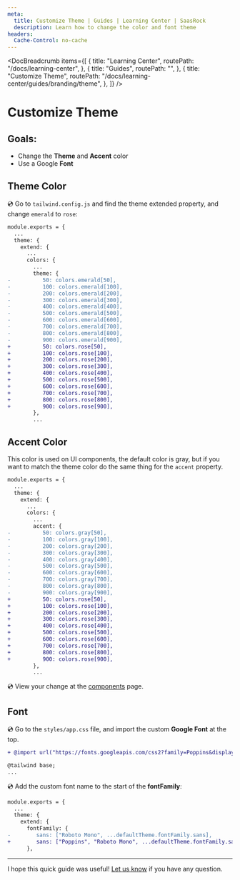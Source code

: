 ```yaml
---
meta:
  title: Customize Theme | Guides | Learning Center | SaasRock
  description: Learn how to change the color and font theme
headers:
  Cache-Control: no-cache
---
```



<DocBreadcrumb
  items={[
    {
      title: "Learning Center",
      routePath: "/docs/learning-center",
    },
    {
      title: "Guides",
      routePath: "",
    },
    {
      title: "Customize Theme",
      routePath:
        "/docs/learning-center/guides/branding/theme",
    },
  ]}
/>

# Customize Theme

## Goals:

- Change the **Theme** and **Accent** color
- Use a Google **Font**

## Theme Color

💿 Go to `tailwind.config.js` and find the theme extended property, and change `emerald` to `rose`:

```diff
module.exports = {
  ...
  theme: {
    extend: {
      ...
      colors: {
        ...
        theme: {
-          50: colors.emerald[50],
-          100: colors.emerald[100],
-          200: colors.emerald[200],
-          300: colors.emerald[300],
-          400: colors.emerald[400],
-          500: colors.emerald[500],
-          600: colors.emerald[600],
-          700: colors.emerald[700],
-          800: colors.emerald[800],
-          900: colors.emerald[900],
+          50: colors.rose[50],
+          100: colors.rose[100],
+          200: colors.rose[200],
+          300: colors.rose[300],
+          400: colors.rose[400],
+          500: colors.rose[500],
+          600: colors.rose[600],
+          700: colors.rose[700],
+          800: colors.rose[800],
+          900: colors.rose[900],
        },
        ...
```

<DocTutorialImage
  src="https://yahooder.sirv.com/saasrock/guides/branding/theme/theme.png"
  alt="Change Theme Color"
/>

## Accent Color

This color is used on UI components, the default color is gray, but if you want to match the theme color do the same thing for the `accent` property.

```diff
module.exports = {
  ...
  theme: {
    extend: {
      ...
      colors: {
        ...
        accent: {
-          50: colors.gray[50],
-          100: colors.gray[100],
-          200: colors.gray[200],
-          300: colors.gray[300],
-          400: colors.gray[400],
-          500: colors.gray[500],
-          600: colors.gray[600],
-          700: colors.gray[700],
-          800: colors.gray[800],
-          900: colors.gray[900],
+          50: colors.rose[50],
+          100: colors.rose[100],
+          200: colors.rose[200],
+          300: colors.rose[300],
+          400: colors.rose[400],
+          500: colors.rose[500],
+          600: colors.rose[600],
+          700: colors.rose[700],
+          800: colors.rose[800],
+          900: colors.rose[900],
        },
        ...
```

💿 View your change at the [components](/docs/components/buttons) page.

<DocTutorialImage
  src="https://yahooder.sirv.com/saasrock/guides/branding/theme/accent.png"
  alt="Change Accent Color"
/>

## Font

💿 Go to the `styles/app.css` file, and import the custom **Google Font** at the top.

```diff
+ @import url("https://fonts.googleapis.com/css2?family=Poppins&display=swap");

@tailwind base;
...
```

💿 Add the custom font name to the start of the **fontFamily**:

```diff
module.exports = {
  ...
  theme: {
    extend: {
      fontFamily: {
-        sans: ["Roboto Mono", ...defaultTheme.fontFamily.sans],
+        sans: ["Poppins", "Roboto Mono", ...defaultTheme.fontFamily.sans],
      },
```

<DocTutorialImage
  src="https://yahooder.sirv.com/saasrock/guides/branding/theme/font.png"
  alt="Change Font"
/>

---

I hope this quick guide was useful! [Let us know](/docs/community) if you have any question.
